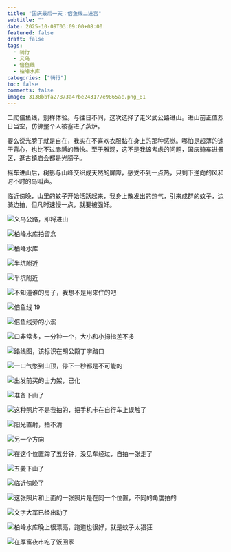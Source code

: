 ```yaml
---
title: "国庆最后一天：倍鱼线二进宫"
subtitle: ""
date: 2025-10-09T03:09:00+08:00
featured: false
draft: false
tags:
  - 骑行
  - 义乌
  - 倍鱼线
  - 柏峰水库
categories: ["骑行"]
toc: false
comments: false
image: 3138bbfa27873a47be243177e9865ac.png_81
---
```


​二爬倍鱼线，别样体验。与往日不同，这次选择了走义武公路进山。进山前正值烈日当空，仿佛整个人被塞进了蒸炉。

要么说光膀子就是自在，我实在不喜欢衣服黏在身上的那种感觉。哪怕是超薄的速干背心，也比不过赤膊的畅快。至于雅观，这不是我该考虑的问题，国庆骑车进景区，逛古镇庙会都是光膀子。

摇车进山后，树影与山峰交织成天然的屏障，感受不到一点热，只剩下逆向的风和时不时的鸟叫声。

临近傍晚，山里的蚊子开始活跃起来，我身上散发出的热气，引来成群的蚊子，边骑边拍，但凡时速慢一点，就要被强奸。

<Img
  src="20251008225604_275_266.jpg"
  alt="义乌公路，即将进山"
/>

<Img
  src="20251008225741_276_266.jpg"
  alt="柏峰水库拍留念"
/>

<Img
  src="20251008225850_277_266.jpg"
  alt="柏峰水库"
/>

<Img
  src="20251008230049_278_266.jpg"
  alt="半坑附近"
/>

<Img
  src="20251008230222_279_266.jpg"
  alt="半坑附近"
/>

<Img
  src="20251008230259_280_266.jpg"
  alt="不知道谁的房子，我想不是用来住的吧"
/>

<Img
  src="20251008230432_281_266.jpg"
  alt="倍鱼线 19"
/>

<Img
  src="20251008230727_282_266.jpg"
  alt="倍鱼线旁的小溪"
/>

<Img
  src="20251008230914_283_266.jpg"
  alt="口非常多，一分钟一个，大小和小拇指差不多"
/>

<Img
  src="20251008230956_284_266.jpg"
  alt="路线图，该标识在胡公殿丁字路口"
/>

<Img
  src="20251008230958_285_266.jpg"
  alt="一口气憋到山顶，停下一秒都是不可能的"
/>

<Img
  src="20251008231036_286_266.jpg"
  alt="出发前买的士力架，已化"
/>

<Img
  src="20251008231204_287_266.jpg"
  alt="准备下山了"
/>

<Img
  src="20251008231239_288_266.jpg"
  alt="这种照片不是我拍的，把手机卡在自行车上误触了"
/>

<Img
  src="20251008231341_290_266.jpg"
  alt="阳光直射，拍不清"
/>

<Img
  src="20251008231719_292_266.jpg"
  alt="另一个方向"
/>

<Img
  src="20251008231832_293_266.jpg"
  alt="在这个位置蹲了五分钟，没见车经过，自拍一张走了"
/>

<Img
  src="20251008232031_294_266.jpg"
  alt="五菱下山了"
/>

<Img
  src="20251008232101_295_266.jpg"
  alt="临近傍晚了"
/>

<Img
  src="20251008232216_296_266.jpg"
  alt="这张照片和上面的一张照片是在同一个位置，不同的角度拍的"
/>

<Img
  src="20251008232245_297_266.jpg"
  alt="文字大军已经出动了"
/>

<Img
  src="20251008232441_299_266.jpg"
  alt="柏峰水库晚上很漂亮，跑道也很好，就是蚊子太猖狂"
/>

<Img
  src="20251008232520_300_266.jpg"
  alt="在厚富夜市吃了饭回家"
/>